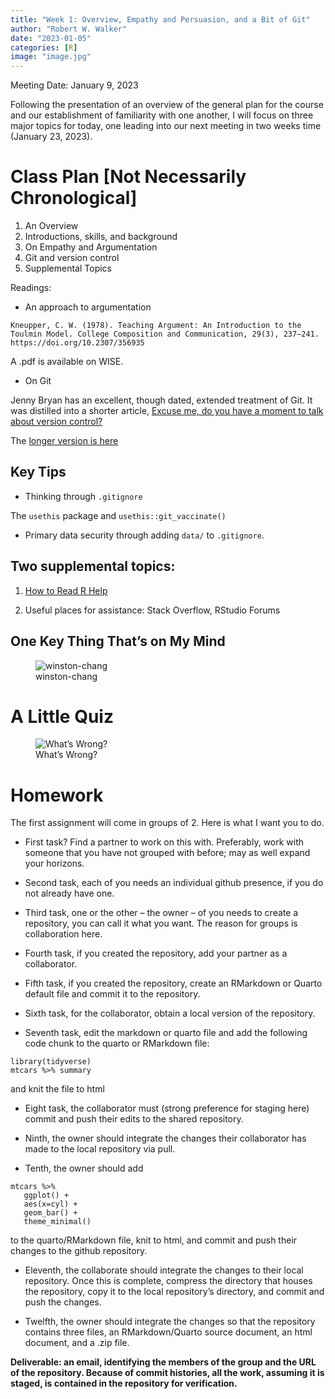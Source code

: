 ```yaml
---
title: "Week 1: Overview, Empathy and Persuasion, and a Bit of Git"
author: "Robert W. Walker"
date: "2023-01-05"
categories: [R]
image: "image.jpg"
---
```


Meeting Date: January 9, 2023

Following the presentation of an overview of the general plan for the course and our establishment of familiarity with one another, I will focus on three major topics for today, one leading into our next meeting in two weeks time (January 23, 2023).

# Class Plan [Not Necessarily Chronological]

1. An Overview
2. Introductions, skills, and background
3. On Empathy and Argumentation
4. Git and version control
5. Supplemental Topics

Readings:

-   An approach to argumentation

`Kneupper, C. W. (1978). Teaching Argument: An Introduction to the Toulmin Model. College Composition and Communication, 29(3), 237–241. https://doi.org/10.2307/356935`

A .pdf is available on WISE.

-   On Git

Jenny Bryan has an excellent, though dated, extended treatment of Git. It was distilled into a shorter article, [Excuse me, do you have a moment to talk about version control?](https://peerj.com/preprints/3159v2/)

The [longer version is here](https://happygitwithr.com/index.html)

## Key Tips

- Thinking through `.gitignore`

The `usethis` package and `usethis::git_vaccinate()`

- Primary data security through adding `data/` to `.gitignore`.

## Two supplemental topics:

1. [How to Read R Help](https://rfortherestofus.com/2022/10/help-pages/)

2. Useful places for assistance: Stack Overflow, RStudio Forums

## One Key Thing That's on My Mind

![winston-chang](img/shinylive.png)

# A Little Quiz

![What's Wrong?](img/KCarr.jpeg)

# Homework

The first assignment will come in groups of 2.  Here is what I want you to do.  

- First task?  Find a partner to work on this with.  Preferably, work with someone that you have not grouped with before; may as well expand your horizons. 

- Second task, each of you needs an individual github presence, if you do not already have one.

- Third task, one or the other -- the owner -- of you needs to create a repository, you can call it what you want.  The reason for groups is collaboration here.

- Fourth task, if you created the repository, add your partner as a collaborator.

- Fifth task, if you created the repository, create an RMarkdown or Quarto default file and commit it to the repository. 

- Sixth task, for the collaborator, obtain a local version of the repository.

- Seventh task, edit the markdown or quarto file and add the following code chunk to the quarto or RMarkdown file:
```
library(tidyverse)
mtcars %>% summary
```
and knit the file to html

- Eight task, the collaborator must (strong preference for staging here) commit and push their edits to the shared repository.

- Ninth, the owner should integrate the changes their collaborator has made to the local repository via pull.

- Tenth, the owner should add 
```
mtcars %>% 
   ggplot() + 
   aes(x=cyl) + 
   geom_bar() + 
   theme_minimal()
```
to the quarto/RMarkdown file, knit to html, and commit and push their changes to the github repository.

- Eleventh, the collaborate should integrate the changes to their local repository.  Once this is complete, compress the directory that houses the repository, copy it to the local repository's directory, and commit and push the changes.

- Twelfth, the owner should integrate the changes so that the repository contains three files, an RMarkdown/Quarto source document, an html document, and a .zip file.

**Deliverable: an email, identifying the members of the group and the URL of the repository.  Because of commit histories, all the work, assuming it is staged, is contained in the repository for verification.**